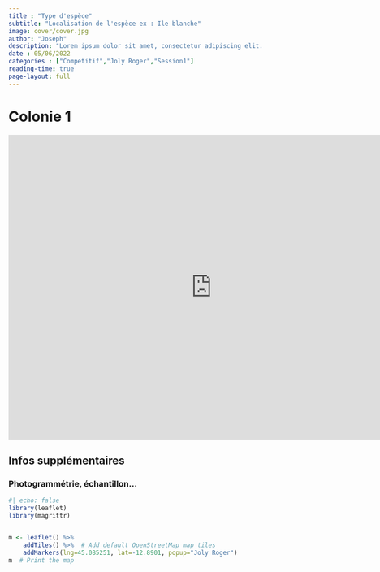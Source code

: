 ```yaml
---
title : "Type d'espèce"
subtitle: "Localisation de l'espèce ex : Ile blanche"
image: cover/cover.jpg
author: "Joseph"
description: "Lorem ipsum dolor sit amet, consectetur adipiscing elit. Vestibulum tincidunt nisi sapien, id ornare ligula fringilla at. In eget lacus eros. In quis laoreet magna. Duis suscipit mollis porta. In hac habitasse platea dictumst. Morbi in tempor orci. Fusce augue purus, gravida et felis quis, tincidunt finibus erat."
date : 05/06/2022
categories : ["Competitif","Joly Roger","Session1"]
reading-time: true
page-layout: full
---
```


# Colonie 1

<iframe allowfullscreen width="800" height="600" loading="lazy" frameborder="0" src="https://p3d.in/e/G0Eog" alt="Image 3D de corail" class="threedview">

</iframe>

## Infos supplémentaires

### Photogrammétrie, échantillon...

```r
#| echo: false
library(leaflet)
library(magrittr)


m <- leaflet() %>%
    addTiles() %>%  # Add default OpenStreetMap map tiles
    addMarkers(lng=45.085251, lat=-12.8901, popup="Joly Roger")
m  # Print the map
```
